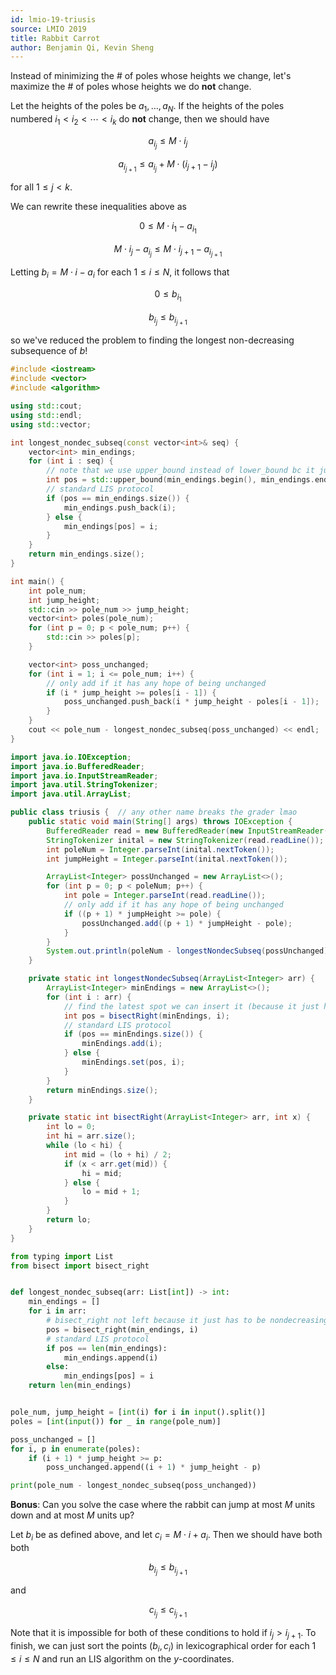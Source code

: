 ```yaml
---
id: lmio-19-triusis
source: LMIO 2019
title: Rabbit Carrot
author: Benjamin Qi, Kevin Sheng
---
```


<Spoiler title="Hint">

Instead of minimizing the # of poles whose heights we change, let's maximize
the # of poles whose heights we do **not** change.

</Spoiler>

<Spoiler title="Condition">

Let the heights of the poles be $a_1,\ldots,a_N$. If the heights of the poles
numbered $i_1<i_2<\cdots<i_k$ do **not** change, then we should have

$$
a_{i_j}\le M\cdot i_j
$$

$$
a_{i_{j+1}}\le a_{i_j}+M\cdot (i_{j+1}-i_j)
$$

for all $1\le j<k$.

</Spoiler>

<Spoiler title="Final Steps">

We can rewrite these inequalities above as

$$
0\le M\cdot i_1-a_{i_1}
$$

$$
M\cdot i_j-a_{i_j}\le M\cdot i_{j+1}-a_{i_{j+1}}
$$

Letting $b_i=M\cdot i-a_i$ for each $1\le i\le N$, it follows that

$$
0\le b_{i_1}
$$

$$
b_{i_j}\le b_{i_{j+1}}
$$

so we've reduced the problem to finding the longest non-decreasing subsequence
of $b$!

<LanguageSection>

<CPPSection>

```cpp
#include <iostream>
#include <vector>
#include <algorithm>

using std::cout;
using std::endl;
using std::vector;

int longest_nondec_subseq(const vector<int>& seq) {
	vector<int> min_endings;
	for (int i : seq) {
		// note that we use upper_bound instead of lower_bound bc it just has to be nondecreasing
		int pos = std::upper_bound(min_endings.begin(), min_endings.end(), i) - min_endings.begin();
		// standard LIS protocol
		if (pos == min_endings.size()) {
			min_endings.push_back(i);
		} else {
			min_endings[pos] = i;
		}
	}
	return min_endings.size();
}

int main() {
	int pole_num;
	int jump_height;
	std::cin >> pole_num >> jump_height;
	vector<int> poles(pole_num);
	for (int p = 0; p < pole_num; p++) {
		std::cin >> poles[p];
	}

	vector<int> poss_unchanged;
	for (int i = 1; i <= pole_num; i++) {
		// only add if it has any hope of being unchanged
		if (i * jump_height >= poles[i - 1]) {
			poss_unchanged.push_back(i * jump_height - poles[i - 1]);
		}
	}
	cout << pole_num - longest_nondec_subseq(poss_unchanged) << endl;
}
```

</CPPSection>

<JavaSection>

```java
import java.io.IOException;
import java.io.BufferedReader;
import java.io.InputStreamReader;
import java.util.StringTokenizer;
import java.util.ArrayList;

public class triusis {  // any other name breaks the grader lmao
	public static void main(String[] args) throws IOException {
		BufferedReader read = new BufferedReader(new InputStreamReader(System.in));
		StringTokenizer inital = new StringTokenizer(read.readLine());
		int poleNum = Integer.parseInt(inital.nextToken());
		int jumpHeight = Integer.parseInt(inital.nextToken());

		ArrayList<Integer> possUnchanged = new ArrayList<>();
		for (int p = 0; p < poleNum; p++) {
			int pole = Integer.parseInt(read.readLine());
			// only add if it has any hope of being unchanged
			if ((p + 1) * jumpHeight >= pole) {
				possUnchanged.add((p + 1) * jumpHeight - pole);
			}
		}
		System.out.println(poleNum - longestNondecSubseq(possUnchanged));
	}

	private static int longestNondecSubseq(ArrayList<Integer> arr) {
		ArrayList<Integer> minEndings = new ArrayList<>();
		for (int i : arr) {
			// find the latest spot we can insert it (because it just has to be nondecreasing)
			int pos = bisectRight(minEndings, i);
			// standard LIS protocol
			if (pos == minEndings.size()) {
				minEndings.add(i);
			} else {
				minEndings.set(pos, i);
			}
		}
		return minEndings.size();
	}

	private static int bisectRight(ArrayList<Integer> arr, int x) {
		int lo = 0;
		int hi = arr.size();
		while (lo < hi) {
			int mid = (lo + hi) / 2;
			if (x < arr.get(mid)) {
				hi = mid;
			} else {
				lo = mid + 1;
			}
		}
		return lo;
	}
}
```

</JavaSection>

<PySection>

```py
from typing import List
from bisect import bisect_right


def longest_nondec_subseq(arr: List[int]) -> int:
	min_endings = []
	for i in arr:
		# bisect_right not left because it just has to be nondecreasing
		pos = bisect_right(min_endings, i)
		# standard LIS protocol
		if pos == len(min_endings):
			min_endings.append(i)
		else:
			min_endings[pos] = i
	return len(min_endings)


pole_num, jump_height = [int(i) for i in input().split()]
poles = [int(input()) for _ in range(pole_num)]

poss_unchanged = []
for i, p in enumerate(poles):
	if (i + 1) * jump_height >= p:
		poss_unchanged.append((i + 1) * jump_height - p)

print(pole_num - longest_nondec_subseq(poss_unchanged))
```

</PySection>

</LanguageSection>

</Spoiler>

**Bonus**: Can you solve the case where the rabbit can jump at most $M$ units
down and at most $M$ units up?

<Spoiler title="Spoiler">

Let $b_i$ be as defined above, and let $c_i=M\cdot i+a_i$. Then we should have
both both

$$
b_{i_j}\le b_{i_{j+1}}
$$

and

$$
c_{i_j}\le c_{i_{j+1}}
$$

Note that it is impossible for both of these conditions to hold if
$i_j>i_{j+1}$. To finish, we can just sort the points $(b_i,c_i)$ in
lexicographical order for each $1\le i\le N$ and run an LIS algorithm on the
$y$-coordinates.

</Spoiler>
